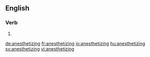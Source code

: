 ==English==

===Verb===
{{head|en|present participle}}

# {{present participle of|anesthetize|lang=en|nocat=1}}

[[de:anesthetizing]]
[[fr:anesthetizing]]
[[io:anesthetizing]]
[[hu:anesthetizing]]
[[sv:anesthetizing]]
[[vi:anesthetizing]]